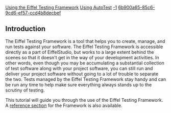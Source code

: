 [[Property:title|Using the Eiffel Testing Framework]]
[[Property:link_title|Using AutoTest]]
[[Property:weight|-1]]
[[Property:uuid|6b900a65-85c6-9cd6-ef57-ccd4b8decbef]]
{{underconstruction}}


==Introduction==

The Eiffel Testing Framework is a tool that helps you to create, manage, and run tests against your software. The Eiffel Testing Framework is accessible directly as a part of EiffelStudio, but works to a large extent behind the scenes so that it doesn't get in the way of your development activities. In other words, even though you may be accumulating a substantial collection of test software along with your project software, you can still run and deliver your project software without going to a lot of trouble to separate the two. Tests managed by the Eiffel Testing Framework stay handy and can be run any time to help make sure everything always stands up to the scrutiny of testing. 

This tutorial will guide you through the use of the Eiffel Testing Framework. A [[The Eiffel Testing Framework|reference section]] for the Framework is also available.


{{note|It is recommended, at least on your first viewing of this tutorial, that you take the sections in the order in which they are presented. There are three different types of tests supported by the Eiffel Testing Framework. Each type of test is discussed on its own page. But to avoid repetition, the pages for the second and third types of tests omit some of the detail in the first and assume a familiarity with the example.  }}


{{SeeAlso|<br />[[The Eiffel Testing Framework]] reference }} 



